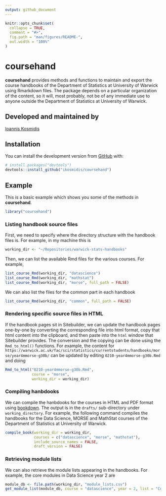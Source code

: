 ```yaml
---
output: github_document
---
```


<!-- README.md is generated from README.Rmd. Please edit that file -->

```r
knitr::opts_chunk$set(
  collapse = TRUE,
  comment = "#>",
  fig.path = "man/figures/README-",
  out.width = "100%"
)
```

# coursehand

**coursehand** provides methods and functions to maintain and export
the course handbooks of the Department of Statistics at University of
Warwick using Rmarkdown files. The package depends on a particular
organization of the content, so it will, most probably, not be of any
immediate use to anyone outside the Department of Statistics at
University of Warwick.

## Developed and maintained by

[Ioannis Kosmidis](http://ikosmdis.com)

## Installation

You can install the development version from
[GitHub](https://github.com/) with:

``` r
# install.packages("devtools")
devtools::install_github("ikosmidis/coursehand")
```
## Example

This is a basic example which shows you some of the methods in
**coursehand**.

```r
library("coursehand")
```

### Listing handbook source files

First, we need to specify where the directory structure with the
handbook files is. For example, in my machine this is

```r
working_dir <- "~/Repositories/warwick-stats-handbooks"
```

Then, we can list the available Rmd files for the various courses. For
example,

```r
list_course_Rmd(working_dir, "datascience")
list_course_Rmd(working_dir, "mathstat")
list_course_Rmd(working_dir, "morse", full_path = FALSE)
```

We can also list the files for the common part in each handbook

```r
list_course_Rmd(working_dir, "common", full_path = FALSE)
```

### Rendering specific source files in HTML

If the handbook pages sit in Sitebuilder, we can update the handbook pages
one-by-one by converting the corresponding file into html format, copy
that html content into the clipboard, and then paste into the `html`
window that Sitebuilder provides. The conversion and the copying can
be done using the `Rmd_to_html()` functions. For example, the content
for
`https://warwick.ac.uk/fac/sci/statistics/currentstudents/handbooks/morse/year4mmorse-g30b/`
can be updated by editing `0210-year4mmorse-g30b.Rmd` and doing

```r
Rmd_to_html("0210-year4mmorse-g30b.Rmd",
            course = "morse",
            working_dir = working_dir)
```

### Compiling hanbdooks

We can compile the hanbdooks for the courses in HTML and PDF
format using [bookdown](https://bookdown.org). The output is in the
`drafts/` sub-directory under `working_directory`. For example, the
following command compiles the handbooks for the Data Science, MORSE
and MathStat courses of the Department of Statistics at University of
Warwick. 

```r
compile_book(working_dir = working_dir,
             courses = c("datascience", "morse", "mathstat"),
             include_source_names = FALSE,
             draft_version = FALSE)
```

### Retrieving module lists

We can also retrieve the module lists appearing in the handbooks. For example, the core modules in Data Science year 2 are

```r
module_db <- file.path(working_dir, "module_lists.csv")
get_module_list(module_db, course = "datascience", year = 2, list = "Core", bsc = "Yes")
```
